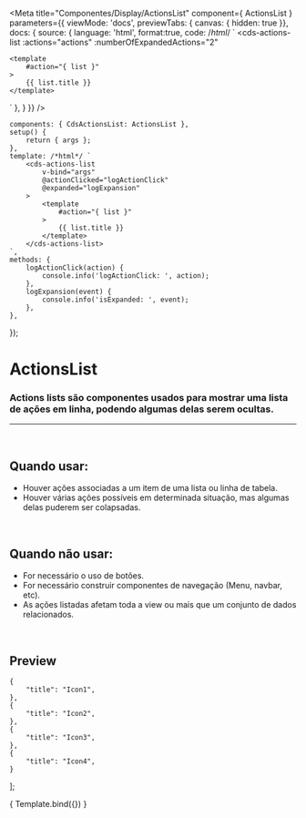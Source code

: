 
<Meta
	title="Componentes/Display/ActionsList"
	component={ ActionsList }
	parameters={{
		viewMode: 'docs',
		previewTabs: { canvas: { hidden: true }},
		docs: {
			source: {
				language: 'html',
				format:true,
				code: /*html*/ `
<cds-actions-list
	:actions="actions"
	:numberOfExpandedActions="2"
>
	<template
		#action="{ list }"
	>
		{{ list.title }}
	</template>
</cds-actions-list>`
			},
		}
	}}
/>

	components: { CdsActionsList: ActionsList },
	setup() {
		return { args };
	},
	template: /*html*/ `
		<cds-actions-list
			v-bind="args"
			@actionClicked="logActionClick"
			@expanded="logExpansion"
		>
			<template
				#action="{ list }"
			>
				{{ list.title }}
			</template>
		</cds-actions-list>
	`,
	methods: {
		logActionClick(action) {
			console.info('logActionClick: ', action);
		},
		logExpansion(event) {
			console.info('isExpanded: ', event);
		},
	},
});

# ActionsList

### Actions lists são componentes usados para mostrar uma lista de ações em linha, podendo algumas delas serem ocultas.
---
<br />

## Quando usar:
- Houver ações associadas a um item de uma lista ou linha de tabela.
- Houver várias ações possíveis em determinada situação, mas algumas delas puderem ser colapsadas.

<br />

## Quando não usar:
- For necessário o uso de botões.
- For necessário construir componentes de navegação (Menu, navbar, etc).
- As ações listadas afetam toda a view ou mais que um conjunto de dados relacionados.

<br />

## Preview

	{
		"title": "Icon1",
	},
	{
		"title": "Icon2",
	},
	{
		"title": "Icon3",
	},
	{
		"title": "Icon4",
	}
];

<Canvas>
	<Story
		name="Actions list"
		args={{
			actions: actions,
			numberOfExpandedActions: 2,
		}}
	>
		{ Template.bind({}) }
	</Story>
</Canvas>

<ArgsTable story="Actions list" />
